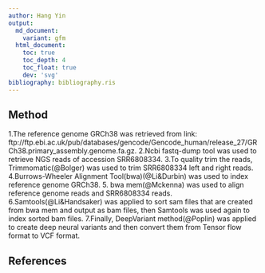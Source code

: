 ```yaml
---
author: Hang Yin
output:
  md_document:
    variant: gfm
  html_document:
    toc: true
    toc_depth: 4
    toc_float: true
    dev: 'svg'
bibliography: bibliography.ris
---
```


## Method

1.The reference genome GRCh38 was retrieved from link: ftp://ftp.ebi.ac.uk/pub/databases/gencode/Gencode_human/release_27/GRCh38.primary_assembly.genome.fa.gz. 2.Ncbi fastq-dump tool was used to retrieve NGS reads of accession SRR6808334. 3.To quality trim the reads, Trimmomatic(@Bolger) was used to trim SRR6808334 left and right reads. 4.Burrows-Wheeler Alignment Tool(bwa)(@Li&Durbin) was used to index reference genome GRCh38. 5. bwa mem(@Mckenna) was used to align reference genome reads and SRR6808334 reads. 6.Samtools(@Li&Handsaker) was applied to sort sam files that are created from bwa mem and output as bam files, then Samtools was used again to index sorted bam files. 7.Finally, DeepVariant method(@Poplin) was applied to create deep neural variants and then convert them from Tensor flow format to VCF format.  

## References
